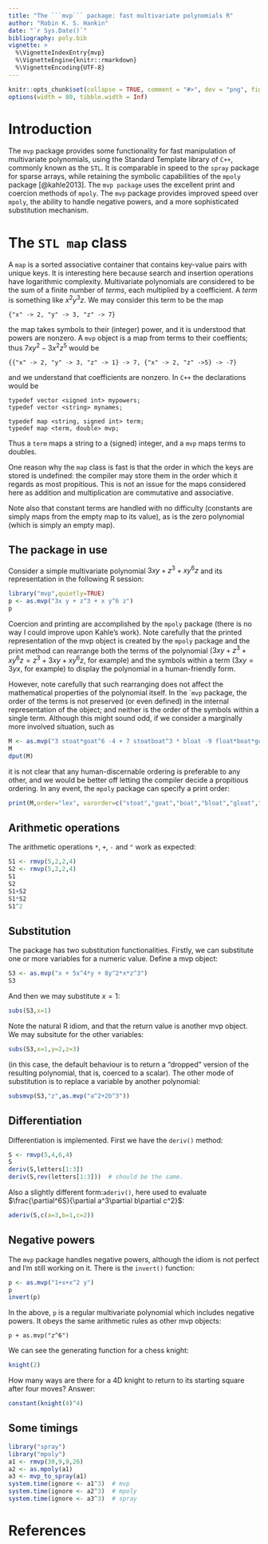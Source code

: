 ---
title: "The ```mvp``` package: fast multivariate polynomials R"
author: "Robin K. S. Hankin"
date: "`r Sys.Date()`"
bibliography: poly.bib
vignette: >
  %\VignetteIndexEntry{mvp}
  %\VignetteEngine{knitr::rmarkdown}
  %\VignetteEncoding{UTF-8}
---

```{r set-options, echo = FALSE}
knitr::opts_chunk$set(collapse = TRUE, comment = "#>", dev = "png", fig.width = 7, fig.height = 3.5, message = FALSE, warning = FALSE)
options(width = 80, tibble.width = Inf)
```

# Introduction

The ```mvp``` package provides some functionality for fast
manipulation of multivariate polynomials, using the Standard Template
library of ```C++```, commonly known as the ```STL```.  It is
comparable in speed to the ```spray``` package for sparse arrays,
while retaining the symbolic capabilities of the ```mpoly``` package
[@kahle2013].  The ```mvp package``` uses the excellent print and
coercion methods of ```mpoly```.  The ```mvp``` package provides
improved speed over ```mpoly```, the ability to handle negative
powers, and a more sophisticated substitution mechanism.

# The ```STL map``` class

A ```map``` is a sorted associative container that contains key-value
pairs with unique keys.  It is interesting here because search and
insertion operations have logarithmic complexity.  Multivariate
polynomials are considered to be the sum of a finite number of
*terms*, each multiplied by a coefficient.  A *term* is something like
$x^2y^3z$.  We may consider this term to be the map

```
{"x" -> 2, "y" -> 3, "z" -> 7}
```

the map takes symbols to their (integer) power, and it is understood
that powers are nonzero.  A ```mvp``` object is a map from terms to
their coeffients; thus $7xy^2 -3x^2z^5$ would be

```
{{"x" -> 2, "y" -> 3, "z" -> 1} -> 7, {"x" -> 2, "z" ->5} -> -7}
```  

and we understand that coefficients are nonzero.  In ```C++``` the
declarations would be

```
typedef vector <signed int> mypowers;  
typedef vector <string> mynames;  

typedef map <string, signed int> term; 
typedef map <term, double> mvp; 
```

Thus a ```term``` maps a string to a (signed) integer, and a ```mvp```
maps terms to doubles. 

One reason why the ```map``` class is fast is that the order in which
the keys are stored is undefined: the compiler may store them in the
order which it regards as most propitious.  This is not an issue for
the maps considered here as addition and multiplication are
commutative and associative.

Note also that constant terms are handled with no difficulty
(constants are simply maps from the empty map to its value), as is the
zero polynomial (which is simply an empty map).

## The package in use

Consider a simple multivariate polynomial $3xy+z^3+xy^6z$ and its
representation in the following R session:


```{r}
library("mvp",quietly=TRUE)
p <- as.mvp("3x y + z^3 + x y^6 z")
p
```

Coercion and printing are accomplished by the ```mpoly``` package
(there is no way I could improve upon Kahle's work).  Note carefully
that the printed representation of the mvp object is created by the
```mpoly``` package and the print method can rearrange both the terms
of the polynomial ($3xy+z^3+xy^6z = z^3+3xy+xy^6z$, for example) and
the symbols within a term ($3xy=3yx$, for example) to display the
polynomial in a human-friendly form.

However, note carefully that such rearranging does not affect the
mathematical properties of the polynomial itself.  In the ```mvp``
package, the order of the terms is not preserved (or even defined) in
the internal representation of the object; and neither is the order of
the symbols within a single term.  Although this might sound odd, if
we consider a marginally more involved situation, such as

```{r}
M <- as.mvp("3 stoat*goat^6 -4 + 7 stoatboat^3 * bloat -9 float*boat*goat*gloat^6")
M
dput(M)
```

it is not clear that any human-discernable ordering is preferable to
any other, and we would be better off letting the compiler decide a
propitious ordering.  In any event, the ```mpoly``` package can
specify a print order:


```{r}
print(M,order="lex", varorder=c("stoat","goat","boat","bloat","gloat","float","stoatboat"))
```


## Arithmetic operations

The arithmetic operations ```*```, ```+```, ```-``` and ```^``` work
as expected:

```{r}
S1 <- rmvp(5,2,2,4)
S2 <- rmvp(5,2,2,4)
S1
S2
S1+S2
S1*S2
S1^2
```

## Substitution

The package has two substitution functionalities.  Firstly, we can
substitute one or more variables for a numeric value.  Define a mvp
object:

```{r}
S3 <- as.mvp("x + 5x^4*y + 8y^2*x*z^3")
S3
```

And then we may substitute $x=1$:

```{r}
subs(S3,x=1)
```

Note the natural R idiom, and that the return value is another mvp
object.  We may subsitute for the other variables:

```{r}
subs(S3,x=1,y=2,z=3)
```

(in this case, the default behaviour is to return a "dropped" version
of the resulting polynomial, that is, coerced to a scalar).  The other
mode of substitution is to replace a variable by another polynomial:

```{r}
subsmvp(S3,"z",as.mvp("a^2+2b^3"))
```

## Differentiation

Differentiation is implemented.  First we have the ```deriv()```
method:

```{r}
S <- rmvp(5,4,6,4)
S
deriv(S,letters[1:3])
deriv(S,rev(letters[1:3]))  # should be the same.
```

Also a slightly different form:```aderiv()```, here used to evaluate
$\frac{\partial^6S}{\partial a^3\partial b\partial c^2}$:

```{r}
aderiv(S,c(a=3,b=1,c=2))
```

## Negative powers

The ```mvp``` package handles negative powers, although the idiom is not perfect and I'm still working on it.
There is the ```invert()``` function:

```{r}
p <- as.mvp("1+x+x^2 y")
p
invert(p)
```

In the above, ```p``` is a regular multivariate polynomial which
includes negative powers.  It obeys the same arithmetic rules as other
mvp objects:

```
p + as.mvp("z^6")
```


We can see the generating function for a chess knight:

```{r}
knight(2)
```

How many ways are there for a 4D knight to return to its starting
square after four moves?  Answer:

```{r}
constant(knight(4)^4)
```

## Some timings

```{r}
library("spray")
library("mpoly")
a1 <- rmvp(30,9,9,26)
a2 <- as.mpoly(a1)
a3 <- mvp_to_spray(a1)
system.time(ignore <- a1^3)  # mvp
system.time(ignore <- a2^3)  # mpoly
system.time(ignore <- a3^3)  # spray
```

# References
